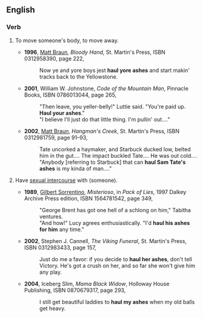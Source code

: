 ==English==

===Verb===
{{head|en|verb|head=[[haul]] (one's) [[ashes]]}}
# {{context|colloquial|lang=en}} To move someone's body, to move away.
#* '''1996''', [[w:Matt Braun|Matt Braun]], ''Bloody Hand'', St. Martin's Press, ISBN 0312958390, page 222,
#*: Now ye and yore boys jest '''haul yore ashes''' and start makin' tracks back to the Yellowstone.
#* '''2001''', William W. Johnstone, ''Code of the Mountain Man'', Pinnacle Books, ISBN 0786013044, page 265,
#*: "Then leave, you yeller-belly!" Luttie said. "You're paid up. '''Haul your ashes'''."
#*: "I believe I'll just do that little thing. I'm pullin' out...."
#* '''2002''', [[w:Matt Braun|Matt Braun]], ''Hangman's Creek'', St. Martin's Press, ISBN 0312981759, page 91–93,
#*: Tate uncorked a haymaker, and Starbuck ducked low, belted him in the gut.... The impact buckled Tate.... He was out cold....
#*: "Anybody [referring to Starbuck] that can '''haul Sam Tate's ashes''' is my kinda of man...."
# {{context|euphemistic|lang=en}} Have [[sexual intercourse]] with (someone).
#* '''1989''', [[w:Gilbert Sorrentino|Gilbert Sorrentino]], ''Misterioso'', in ''Pack of Lies'', 1997 Dalkey Archive Press edition, ISBN 1564781542, page 349,
#*: "George Brent has got one hell of a schlong on him," Tabitha ventures.
#*: "And how!" Lucy agrees enthusiastically. "I'd '''haul his ashes for him''' any time."
#* '''2002''', Stephen J. Cannell, ''The Viking Funeral'', St. Martin's Press, ISBN 0312983433, page 157,
#*: Just do me a favor: if you decide to '''haul her ashes''', don't tell Victory. He's got a crush on her, and so far she won't give him any play.
#* '''2004''', Iceberg Slim, ''Mama Black Widow'', Holloway House Publishing, ISBN 0870679317, page 293,
#*: I still get beautiful laddies to '''haul my ashes''' when my old balls get heavy.